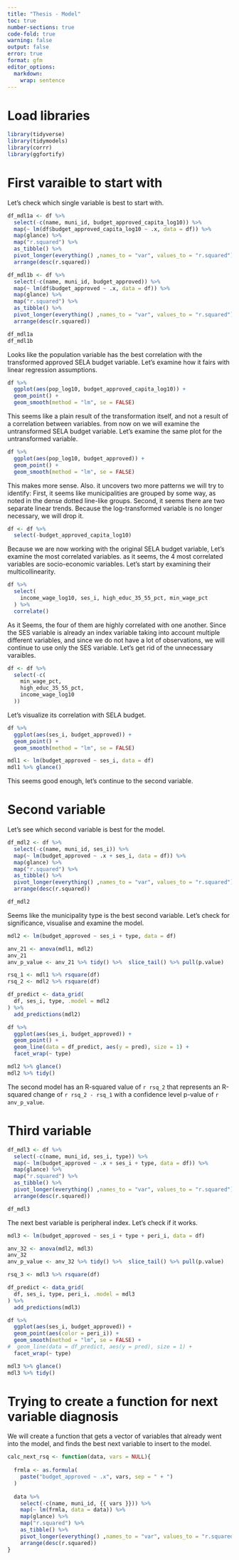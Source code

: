 ```yaml
---
title: "Thesis - Model"
toc: true
number-sections: true
code-fold: true
warning: false
output: false
error: true
format: gfm
editor_options: 
  markdown: 
    wrap: sentence
---
```


# Load libraries

```r
library(tidyverse)
library(tidymodels)
library(corrr)
library(ggfortify)
```

# First varaible to start with

Let's check which single variable is best to start with.
```r
df_mdl1a <- df %>% 
  select(-c(name, muni_id, budget_approved_capita_log10)) %>% 
  map(~ lm(df$budget_approved_capita_log10 ~ .x, data = df)) %>% 
  map(glance) %>% 
  map("r.squared") %>% 
  as_tibble() %>% 
  pivot_longer(everything() ,names_to = "var", values_to = "r.squared") %>% 
  arrange(desc(r.squared))

df_mdl1b <- df %>% 
  select(-c(name, muni_id, budget_approved)) %>% 
  map(~ lm(df$budget_approved ~ .x, data = df)) %>% 
  map(glance) %>% 
  map("r.squared") %>% 
  as_tibble() %>% 
  pivot_longer(everything() ,names_to = "var", values_to = "r.squared") %>% 
  arrange(desc(r.squared))

df_mdl1a
df_mdl1b

```

Looks like the population variable has the best correlation with the transformed approved SELA budget variable.
Let's examine how it fairs with linear regression assumptions.

```r
df %>% 
  ggplot(aes(pop_log10, budget_approved_capita_log10)) +
  geom_point() +
  geom_smooth(method = "lm", se = FALSE)
```
This seems like a plain result of the transformation itself, and not a result of a correlation between variables.
from now on we will examine the untransformed SELA budget variable.
Let's examine the same plot for the untransformed variable.
```r
df %>% 
  ggplot(aes(pop_log10, budget_approved)) +
  geom_point() +
  geom_smooth(method = "lm", se = FALSE)
```
This makes more sense. Also. it uncovers two more patterns we will try to identify: First, it seems like municipalities are grouped by some way, as noted in the dense dotted line-like groups. Second, it seems there are two separate linear trends.
Because the log-transformed variable is no longer necessary, we will drop it.
```r
df <- df %>% 
  select(-budget_approved_capita_log10)
```


Because we are now working with the original SELA budget variable, Let's examine the most correlated variables.
as it seems, the 4 most correlated variables are socio-economic variables.
Let's start by examining their multicollinearity.
```r
df %>% 
  select(
    income_wage_log10, ses_i, high_educ_35_55_pct, min_wage_pct
  ) %>% 
  correlate()
```
As it Seems, the four of them are highly correlated with one another. Since the SES variable is already an index variable taking into account multiple different variables, and since we do not have a lot of observations, we will continue to use only the SES variable.
Let's get rid of the unnecessary varaibles.
```r
df <- df %>% 
  select(-c(
    min_wage_pct,
    high_educ_35_55_pct,
    income_wage_log10
  ))
```

Let's visualize its correlation with SELA budget.
```r
df %>% 
  ggplot(aes(ses_i, budget_approved)) +
  geom_point() +
  geom_smooth(method = "lm", se = FALSE)

mdl1 <- lm(budget_approved ~ ses_i, data = df)
mdl1 %>% glance()
```
This seems good enough, let's continue to the second variable.

# Second variable
Let's see which second variable is best for the model.
```r
df_mdl2 <- df %>% 
  select(-c(name, muni_id, ses_i)) %>% 
  map(~ lm(budget_approved ~ .x + ses_i, data = df)) %>% 
  map(glance) %>% 
  map("r.squared") %>% 
  as_tibble() %>% 
  pivot_longer(everything() ,names_to = "var", values_to = "r.squared") %>% 
  arrange(desc(r.squared))

df_mdl2
```
Seems like the municipality type is the best second variable.
Let's check for significance, visualise and examine the model.
```r
mdl2 <- lm(budget_approved ~ ses_i + type, data = df)

anv_21 <- anova(mdl1, mdl2)
anv_21
anv_p_value <- anv_21 %>% tidy() %>%  slice_tail() %>% pull(p.value)

rsq_1 <- mdl1 %>% rsquare(df)
rsq_2 <- mdl2 %>% rsquare(df)

df_predict <- data_grid(
  df, ses_i, type, .model = mdl2
) %>% 
  add_predictions(mdl2)

df %>% 
  ggplot(aes(ses_i, budget_approved)) +
  geom_point() +
  geom_line(data = df_predict, aes(y = pred), size = 1) +
  facet_wrap(~ type)

mdl2 %>% glance()
mdl2 %>% tidy()
```
The second model has an R-squared value of `r rsq_2` that represents an R-squared change of `r rsq_2 - rsq_1` with a confidence level p-value of `r anv_p_value`.

# Third variable

```r
df_mdl3 <- df %>% 
  select(-c(name, muni_id, ses_i, type)) %>% 
  map(~ lm(budget_approved ~ .x + ses_i + type, data = df)) %>% 
  map(glance) %>% 
  map("r.squared") %>% 
  as_tibble() %>% 
  pivot_longer(everything() ,names_to = "var", values_to = "r.squared") %>% 
  arrange(desc(r.squared))

df_mdl3
```
The next best variable is peripheral index.
Let's check if it works.
```r
mdl3 <- lm(budget_approved ~ ses_i + type + peri_i, data = df)

anv_32 <- anova(mdl2, mdl3)
anv_32
anv_p_value <- anv_32 %>% tidy() %>%  slice_tail() %>% pull(p.value)

rsq_3 <- mdl3 %>% rsquare(df)

df_predict <- data_grid(
  df, ses_i, type, peri_i, .model = mdl3
) %>% 
  add_predictions(mdl3)

df %>% 
  ggplot(aes(ses_i, budget_approved)) +
  geom_point(aes(color = peri_i)) +
  geom_smooth(method = "lm", se = FALSE) +
#  geom_line(data = df_predict, aes(y = pred), size = 1) +
  facet_wrap(~ type)

mdl3 %>% glance()
mdl3 %>% tidy()
```





# Trying to create a function for next variable diagnosis
We will create a function that gets a vector of variables that already went into the model, and finds the best next variable to insert to the model.

```r
calc_next_rsq <- function(data, vars = NULL){
  
  frmla <- as.formula(
    paste("budget_approved ~ .x", vars, sep = " + ")
  )
  
  data %>% 
    select(-c(name, muni_id, {{ vars }})) %>% 
    map(~ lm(frmla, data = data)) %>% 
    map(glance) %>% 
    map("r.squared") %>% 
    as_tibble() %>% 
    pivot_longer(everything() ,names_to = "var", values_to = "r.squared") %>% 
    arrange(desc(r.squared))
}
```